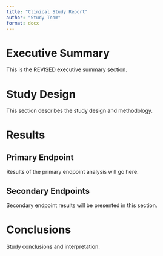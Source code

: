 ```yaml
---
title: "Clinical Study Report"
author: "Study Team"
format: docx
---
```


# Executive Summary

This is the REVISED executive summary section.

# Study Design

This section describes the study design and methodology.

# Results

## Primary Endpoint

Results of the primary endpoint analysis will go here.

## Secondary Endpoints

Secondary endpoint results will be presented in this section.

# Conclusions

Study conclusions and interpretation.
